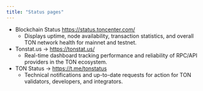 ```yaml
---
title: "Status pages"
---
```


- Blockchain Status https://status.toncenter.com/
    - Displays uptime, node availability, transaction statistics, and overall TON network health for mainnet and testnet.
- Tonstat.us → https://tonstat.us/
    - Real-time dashboard tracking performance and reliability of RPC/API providers in the TON ecosystem.
- TON Status → https://t.me/tonstatus 
    - Technical notifications and up-to-date requests for action for TON validators, developers, and integrators.
